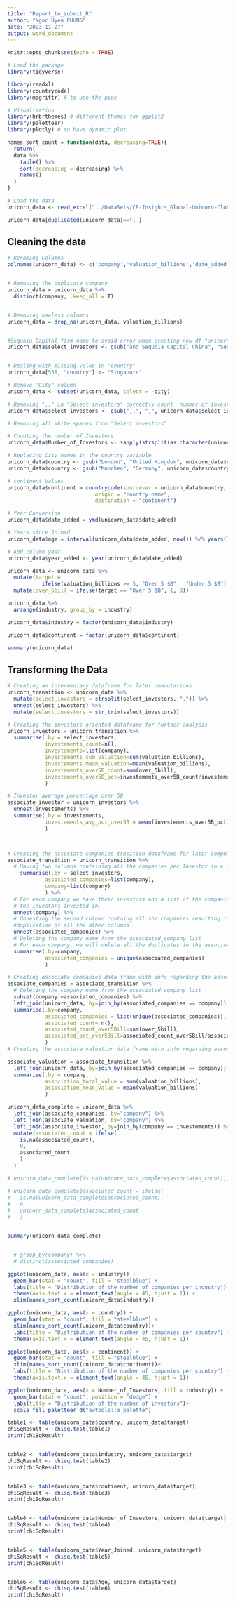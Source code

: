 ```yaml
---
title: "Report_to_submit_R"
author: "Ngoc Uyen PHUNG"
date: "2023-11-27"
output: word_document
---
```


```r
knitr::opts_chunk$set(echo = TRUE)
```

```r
# Load the package
library(tidyverse)

library(readxl)
library(countrycode)
library(magrittr) # to use the pipe

# Visualization
library(hrbrthemes) # different themes for ggplot2 
library(paletteer)
library(plotly) # to have dynamic plot
```

```r
names_sort_count = function(data, decreasing=TRUE){
  return(
  data %>% 
    table() %>% 
    sort(decreasing = decreasing) %>% 
    names()
  )
}


```


```r
# Load the data
unicorn_data <- read_excel("../DataSets/CB-Insights_Global-Unicorn-Club_2023.xlsx")

```

```r
unicorn_data[duplicated(unicorn_data)==T, ]
```

## Cleaning the data

```r
# Renaming Columns
colnames(unicorn_data) <- c('company','valuation_billions','date_added','country','city','industry','select_investors')


# Removing the duplicate company 
unicorn_data = unicorn_data %>% 
  distinct(company, .keep_all = T)


# Removing useless columns
unicorn_data = drop_na(unicorn_data, valuation_billions)


#Sequoia Capital firm name to avoid error when creating new df "unicorn_investors"
unicorn_data$select_investors <- gsub("and Sequoia Capital China", "Sequoia Capital China", unicorn_data$select_investors)


# Dealing with missing value in "country"
unicorn_data[538, "country"] <- "Singapore"

# Remove "City" column
unicorn_data <- subset(unicorn_data, select = -city)

# Removing ",," in "Select investors" correctly count  number of investors
unicorn_data$select_investors <- gsub(",,", ",", unicorn_data$select_investors)

# Removing all white spaces from "Select investors"

# Counting the number of Investors
unicorn_data$Number_of_Investors <- sapply(strsplit(as.character(unicorn_data$select_investors), ","), length)

# Replacing City names in the country variable
unicorn_data$country <- gsub("London", "United Kingdom", unicorn_data$country)
unicorn_data$country <- gsub("Munchen", "Germany", unicorn_data$country)

# continent Values
unicorn_data$continent = countrycode(sourcevar = unicorn_data$country,
                            origin = "country.name",
                            destination = "continent")

# Year Conversion 
unicorn_data$date_added = ymd(unicorn_data$date_added)

# Years since Joined
unicorn_data$age = interval(unicorn_data$date_added, now()) %/% years(1)

# Add column year
unicorn_data$year_added <- year(unicorn_data$date_added)

unicorn_data <- unicorn_data %>%
  mutate(target = 
           ifelse(valuation_billions >= 5, "Over 5 $B",  "Under 5 $B") %>% as.factor()) %>% 
  mutate(over_5bill = ifelse(target == "Over 5 $B", 1, 0))

unicorn_data %>% 
  arrange(industry, group_by = industry)

unicorn_data$industry = factor(unicorn_data$industry)

unicorn_data$continent = factor(unicorn_data$continent)

summary(unicorn_data)
```
## Transforming the Data

```r
# Creating an intermediary dataframe for later computations
unicorn_transition <- unicorn_data %>%
  mutate(select_investors = strsplit(select_investors, ",")) %>% 
  unnest(select_investors) %>% 
  mutate(select_investors = str_trim(select_investors))

# Creating the investors oriented dataframe for further analysis
unicorn_investors = unicorn_transition %>% 
  summarise(.by = select_investors,
            investements_count=n(),
            investements=list(company), 
            investements_sum_valuation=sum(valuation_billions),
            investements_mean_valuation=mean(valuation_billions), 
            investements_over5B_count=sum(over_5bill), 
            investements_over5B_pct=investements_over5B_count/investements_count
            )

# Investor average percentage over 5B
associate_investor = unicorn_investors %>% 
  unnest(investements) %>% 
  summarise(.by = investements, 
            investements_avg_pct_over5B = mean(investements_over5B_pct)
            )



# Creating the associate companies trasition dataframe for later compuations 
associate_transition = unicorn_transition %>% 
  # Having two columns containing all the companies per Investor in a list
    summarise(.by = select_investors,
            associated_companies=list(company), 
            company=list(company)
            ) %>%
  # For each company we have their investors and a list of the companies 
  # the investors invested in. 
  unnest(company) %>% 
  # Unnesting the second column containg all the companies resulting in the 
  #duplication of all the other columns
  unnest(associated_companies) %>% 
  # Deleting the company name from the associated_company list
  # For each company, we will delete all the duplicates in the association company
  summarise(.by=company,
            associated_companies = unique(associated_companies)
            )

# Creating associate companies data frame with info regarding the associated companies
associate_companies = associate_transition %>% 
  # Deleting the company name from the associated_company list
  subset(company!=associated_companies) %>% 
  left_join(unicorn_data, by=join_by(associated_companies == company)) %>% 
  summarise(.by=company,
            associated_companies = list(unique(associated_companies)), 
            associated_count= n(),
            associated_count_over5Bill=sum(over_5bill), 
            associated_pct_over5Bill=associated_count_over5Bill/associated_count
            )
# Creating the associate valuation data frame with info regarding associate company valuation 

associate_valuation = associate_transition %>% 
  left_join(unicorn_data, by=join_by(associated_companies == company)) %>% 
  summarise(.by = company,
            association_total_value = sum(valuation_billions), 
            association_mean_value = mean(valuation_billions)
            )

unicorn_data_complete = unicorn_data %>% 
  left_join(associate_companies, by="company") %>% 
  left_join(associate_valuation, by="company") %>% 
  left_join(associate_investor, by=join_by(company == investements)) %>% 
  mutate(associated_count = ifelse(
    is.na(associated_count), 
    0, 
    associated_count
    )
  )

# unicorn_data_complete[is.na(unicorn_data_complete$associated_count),]

# unicorn_data_complete$associated_count = ifelse(
#   is.na(unicorn_data_complete$associated_count), 
#   0, 
#   unicorn_data_complete$associated_count
#   )


summary(unicorn_data_complete)


  # group_by(company) %>%
  # distinct(associated_companies)

```


```r

ggplot(unicorn_data, aes(x = industry)) +
  geom_bar(stat = "count", fill = "steelblue") +
  labs(title = "Distribution of the number of companies per industry") +
  theme(axis.text.x = element_text(angle = 45, hjust = 1)) +
  xlim(names_sort_count(unicorn_data$industry))

```

```r
ggplot(unicorn_data, aes(x = country)) +
  geom_bar(stat = "count", fill = "steelblue") +
  xlim(names_sort_count(unicorn_data$country))+
  labs(title = "Distribution of the number of companies per country") +
  theme(axis.text.x = element_text(angle = 45, hjust = 1))
```

```r
ggplot(unicorn_data, aes(x = continent)) +
  geom_bar(stat = "count", fill = "steelblue") +
  xlim(names_sort_count(unicorn_data$continent))+
  labs(title = "Distribution of the number of companies per country") +
  theme(axis.text.x = element_text(angle = 45, hjust = 1))
```

```r
ggplot(unicorn_data, aes(x = Number_of_Investors, fill = industry)) +
  geom_bar(stat = "count", position = "dodge") +
  labs(title = "Distribution of the number of investors")+
  scale_fill_paletteer_d("awtools::a_palette")
```

```r
table1 <- table(unicorn_data$country, unicorn_data$target)
chiSqResult <- chisq.test(table1)
print(chiSqResult)


table2 <- table(unicorn_data$industry, unicorn_data$target)
chiSqResult <- chisq.test(table2)
print(chiSqResult)


table3 <- table(unicorn_data$continent, unicorn_data$target)
chiSqResult <- chisq.test(table3)
print(chiSqResult)


table4 <- table(unicorn_data$Number_of_Investors, unicorn_data$target)
chiSqResult <- chisq.test(table4)
print(chiSqResult)


table5 <- table(unicorn_data$Year_Joined, unicorn_data$target)
chiSqResult <- chisq.test(table5)
print(chiSqResult)


table6 <- table(unicorn_data$Age, unicorn_data$target)
chiSqResult <- chisq.test(table6)
print(chiSqResult)


```


